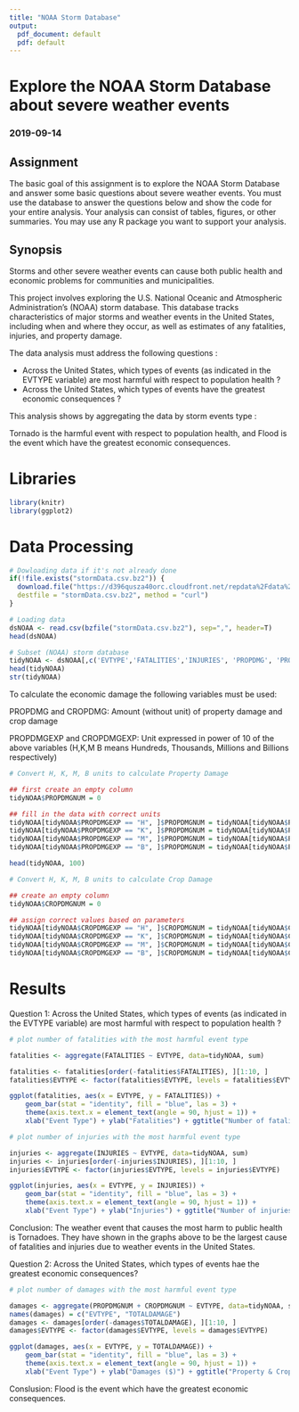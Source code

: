 ```yaml
---
title: "NOAA Storm Database"
output:
  pdf_document: default
  pdf: default
---
```


# Explore the NOAA Storm Database about severe weather events
### 2019-09-14



## Assignment

The basic goal of this assignment is to explore the NOAA Storm Database and answer some basic questions about severe weather events. You must use the database to answer the questions below and show the code for your entire analysis. Your analysis can consist of tables, figures, or other summaries. You may use any R package you want to support your analysis.


## Synopsis

Storms and other severe weather events can cause both public health and economic problems for communities and municipalities.

This project involves exploring the U.S. National Oceanic and Atmospheric Administration’s (NOAA) storm database. This database tracks characteristics of major storms and weather events in the United States, including when and where they occur, as well as estimates of any fatalities, injuries, and property damage.

The data analysis must address the following questions :

- Across the United States, which types of events (as indicated in the EVTYPE variable) are most harmful with respect to population health ?
- Across the United States, which types of events have the greatest economic consequences ?

This analysis shows by aggregating the data by storm events type :

Tornado is the harmful event with respect to population health, and
Flood is the event which have the greatest economic consequences.

# Libraries

```r
library(knitr)
library(ggplot2)
```

# Data Processing

```r
# Dowloading data if it's not already done
if(!file.exists("stormData.csv.bz2")) {
  download.file("https://d396qusza40orc.cloudfront.net/repdata%2Fdata%2FStormData.csv.bz2",
  destfile = "stormData.csv.bz2", method = "curl")
}

# Loading data
dsNOAA <- read.csv(bzfile("stormData.csv.bz2"), sep=",", header=T)
head(dsNOAA)
```

```r
# Subset (NOAA) storm database
tidyNOAA <- dsNOAA[,c('EVTYPE','FATALITIES','INJURIES', 'PROPDMG', 'PROPDMGEXP', 'CROPDMG', 'CROPDMGEXP')]
head(tidyNOAA)
str(tidyNOAA)
```

To calculate the economic damage the following variables must be used:

PROPDMG and CROPDMG: Amount (without unit) of property damage and crop damage

PROPDMGEXP and CROPDMGEXP: Unit expressed in power of 10 of the above variables (H,K,M B means Hundreds, Thousands, Millions and Billions respectively)


```r
# Convert H, K, M, B units to calculate Property Damage 

## first create an empty column
tidyNOAA$PROPDMGNUM = 0

## fill in the data with correct units
tidyNOAA[tidyNOAA$PROPDMGEXP == "H", ]$PROPDMGNUM = tidyNOAA[tidyNOAA$PROPDMGEXP == "H", ]$PROPDMG * 10^2
tidyNOAA[tidyNOAA$PROPDMGEXP == "K", ]$PROPDMGNUM = tidyNOAA[tidyNOAA$PROPDMGEXP == "K", ]$PROPDMG * 10^3
tidyNOAA[tidyNOAA$PROPDMGEXP == "M", ]$PROPDMGNUM = tidyNOAA[tidyNOAA$PROPDMGEXP == "M", ]$PROPDMG * 10^6
tidyNOAA[tidyNOAA$PROPDMGEXP == "B", ]$PROPDMGNUM = tidyNOAA[tidyNOAA$PROPDMGEXP == "B", ]$PROPDMG * 10^9

head(tidyNOAA, 100)

```

```r
# Convert H, K, M, B units to calculate Crop Damage

## create an empty column
tidyNOAA$CROPDMGNUM = 0

## assign correct values based on parameters
tidyNOAA[tidyNOAA$CROPDMGEXP == "H", ]$CROPDMGNUM = tidyNOAA[tidyNOAA$CROPDMGEXP == "H", ]$CROPDMG * 10^2
tidyNOAA[tidyNOAA$CROPDMGEXP == "K", ]$CROPDMGNUM = tidyNOAA[tidyNOAA$CROPDMGEXP == "K", ]$CROPDMG * 10^3
tidyNOAA[tidyNOAA$CROPDMGEXP == "M", ]$CROPDMGNUM = tidyNOAA[tidyNOAA$CROPDMGEXP == "M", ]$CROPDMG * 10^6
tidyNOAA[tidyNOAA$CROPDMGEXP == "B", ]$CROPDMGNUM = tidyNOAA[tidyNOAA$CROPDMGEXP == "B", ]$CROPDMG * 10^9
```

# Results

Question 1: Across the United States, which types of events (as indicated in the EVTYPE variable) are most harmful with respect to population health ?


```r
# plot number of fatalities with the most harmful event type

fatalities <- aggregate(FATALITIES ~ EVTYPE, data=tidyNOAA, sum)

fatalities <- fatalities[order(-fatalities$FATALITIES), ][1:10, ]
fatalities$EVTYPE <- factor(fatalities$EVTYPE, levels = fatalities$EVTYPE)

ggplot(fatalities, aes(x = EVTYPE, y = FATALITIES)) + 
    geom_bar(stat = "identity", fill = "blue", las = 3) + 
    theme(axis.text.x = element_text(angle = 90, hjust = 1)) + 
    xlab("Event Type") + ylab("Fatalities") + ggtitle("Number of fatalities by top 10 Weather Events")
```

```r
# plot number of injuries with the most harmful event type

injuries <- aggregate(INJURIES ~ EVTYPE, data=tidyNOAA, sum)
injuries <- injuries[order(-injuries$INJURIES), ][1:10, ]
injuries$EVTYPE <- factor(injuries$EVTYPE, levels = injuries$EVTYPE)

ggplot(injuries, aes(x = EVTYPE, y = INJURIES)) + 
    geom_bar(stat = "identity", fill = "blue", las = 3) + 
    theme(axis.text.x = element_text(angle = 90, hjust = 1)) + 
    xlab("Event Type") + ylab("Injuries") + ggtitle("Number of injuries by top 10 Weather Events")
```

Conclusion: The weather event that causes the most harm to public health is Tornadoes. They have shown in the graphs above to be the largest cause of fatalities and injuries due to weather events in the United States.

Question 2: Across the United States, which types of events hae the greatest economic consequences?

```r
# plot number of damages with the most harmful event type

damages <- aggregate(PROPDMGNUM + CROPDMGNUM ~ EVTYPE, data=tidyNOAA, sum)
names(damages) = c("EVTYPE", "TOTALDAMAGE")
damages <- damages[order(-damages$TOTALDAMAGE), ][1:10, ]
damages$EVTYPE <- factor(damages$EVTYPE, levels = damages$EVTYPE)

ggplot(damages, aes(x = EVTYPE, y = TOTALDAMAGE)) + 
    geom_bar(stat = "identity", fill = "blue", las = 3) + 
    theme(axis.text.x = element_text(angle = 90, hjust = 1)) + 
    xlab("Event Type") + ylab("Damages ($)") + ggtitle("Property & Crop Damages by top 10 Weather Events")
```

Conslusion: Flood is the event which have the greatest economic consequences.
